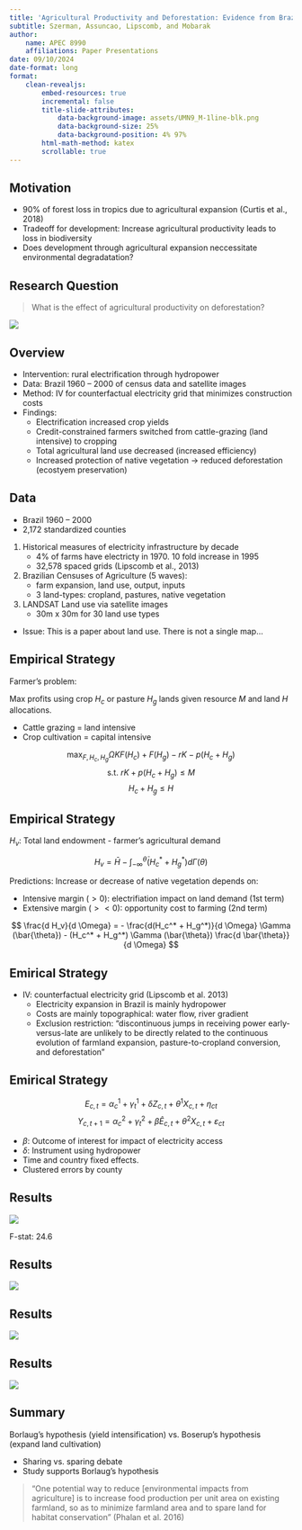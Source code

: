 ```yaml
---
title: 'Agricultural Productivity and Deforestation: Evidence from Brazil'
subtitle: Szerman, Assuncao, Lipscomb, and Mobarak
author: 
    name: APEC 8990
    affiliations: Paper Presentations
date: 09/10/2024
date-format: long
format: 
    clean-revealjs:
        embed-resources: true
        incremental: false
        title-slide-attributes: 
            data-background-image: assets/UMN9_M-1line-blk.png
            data-background-size: 25%
            data-background-position: 4% 97%
        html-math-method: katex
        scrollable: true
---
```


<!-- Paper: https://elischolar.library.yale.edu/cgi/viewcontent.cgi?article=2090&context=egcenter-discussion-paper-series -->

## Motivation

- 90% of forest loss in tropics due to agricultural expansion (Curtis et al., 2018)
- Tradeoff for development: Increase agricultural productivity leads to loss in biodiversity
- Does development through agricultural expansion neccessitate environmental degradatation?

## Research Question 

> What is the effect of agricultural productivity on deforestation?

![](assets/prez-lecture-3-240910/deforestation.jpg)

## Overview 

- Intervention: rural electrification through hydropower
- Data: Brazil 1960 -- 2000 of census data and satellite images
- Method: IV for counterfactual electricity grid that minimizes construction costs
- Findings:
  - Electrification increased crop yields
  - Credit-constrained farmers switched from cattle-grazing (land intensive) to cropping
  - Total agricultural land use decreased (increased efficiency)
  - Increased protection of native vegetation $\to$ reduced deforestation (ecostyem preservation)

## Data

- Brazil 1960 -- 2000
- 2,172 standardized counties
1. Historical measures of electricity infrastructure by decade
   - 4% of farms have electricty in 1970. 10 fold increase in 1995
   - 32,578 spaced grids (Lipscomb et al., 2013)
2. Brazilian Censuses of Agriculture (5 waves): 
   - farm expansion, land use, output, inputs
   - 3 land-types: cropland, pastures, native vegetation
3. LANDSAT Land use via satellite images
   - 30m x 30m for 30 land use types
- Issue: This is a paper about land use. There is not a single map...

## Empirical Strategy 

Farmer's problem: 

Max profits using crop $H_c$ or pasture $H_g$ lands given resource $M$ and land $H$ allocations.

- Cattle grazing = land intensive
- Crop cultivation = capital intensive

$$
\max_{F, H_c, H_g} \Omega K F(H_c) + F(H_g) - rK - p(H_c + H_g)
$$
$$
\text{ s.t. } rK + p(H_c + H_g) \le M 
$$
$$
H_c + H_g \le H
$$

## Empirical Strategy



$H_v$: Total land endowment - farmer's agricultural demand

$$
H_v = \bar{H} - \int_{-\infty}^{\bar{\theta}} (H_c^* + H_g^*) d \Gamma (\theta)
$$

Predictions: Increase or decrease of native vegetation depends on: 

- Intensive margin ($>0$): electrifiation impact on land demand (1st term)
- Extensive margin ($><0$): opportunity cost to farming (2nd term)
 
$$
\frac{d H_v}{d \Omega} = - \frac{d(H_c^* + H_g^*)}{d \Omega} \Gamma (\bar{\theta}) - (H_c^* + H_g^*) \Gamma (\bar{\theta}) \frac{d \bar{\theta}}{d \Omega}
$$

## Emirical Strategy


- IV: counterfactual electricity grid (Lipscomb et al. 2013)
  - Electricity expansion in Brazil is mainly hydropower
  - Costs are mainly topographical: water flow, river gradient
  - Exclusion restriction: "discontinuous jumps in receiving power early-versus-late are unlikely to be directly related to the continuous evolution of farmland expansion, pasture-to-cropland conversion, and deforestation"

## Emirical Strategy

$$
E_{c,t} = \alpha_c^1 + \gamma_t^1 + \delta Z_{c,t} + \theta^1 X_{c,t} + \eta_{ct}
$$
$$
Y_{c,t+1} = \alpha_c^2 + \gamma_t^2 + \beta \hat{E}_{c,t} + \theta^2 X_{c,t} + \varepsilon_{ct}
$$

- $\beta$: Outcome of interest for impact of electricity access
- $\delta$: Instrument using hydropower
- Time and country fixed effects. 
- Clustered errors by county

## Results 

![](assets/prez-lecture-3-240910/table-5.png)

F-stat: 24.6

## Results

![](assets/prez-lecture-3-240910/table-7.png)

## Results

![](assets/prez-lecture-3-240910/table-8.png)

## Results

![](assets/prez-lecture-3-240910/table-9.png)

## Summary 

Borlaug's hypothesis (yield intensification) vs. Boserup's hypothesis (expand land cultivation)

- Sharing vs. sparing debate
- Study supports Borlaug's hypothesis

> “One potential way to reduce [environmental impacts from agriculture] is
to increase food production per unit area on existing farmland, so as to
minimize farmland area and to spare land for habitat conservation” (Phalan et al. 2016)